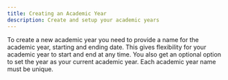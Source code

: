 ```yaml
---
title: Creating an Academic Year
description: Create and setup your academic years
---
```


To create a new academic year you need to provide a name for the academic year, starting and ending date. This
gives flexibility for your academic year to start and end at any time. You also get an optional option to set
the year as your current academic year. Each academic year name must be unique.
